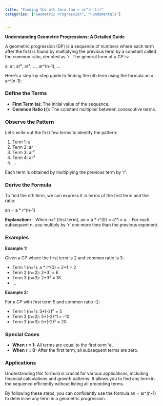 ```yaml
---
title: "Finding the nth term (an = ar^(n-1))"
categories: ["Geometric Progression", "Fundamentals"]


---
```




**Understanding Geometric Progressions: A Detailed Guide**

A geometric progression (GP) is a sequence of numbers where each term after the first is found by multiplying the previous term by a constant called the common ratio, denoted as 'r'. The general form of a GP is: 

a, ar, ar², ar³, ..., ar^(n-1), ...

Here's a step-by-step guide to finding the nth term using the formula an = ar^(n-1):

### Define the Terms

- **First Term (a):** The initial value of the sequence.
- **Common Ratio (r):** The constant multiplier between consecutive terms.

### Observe the Pattern

Let's write out the first few terms to identify the pattern:

1. Term 1: a
2. Term 2: ar
3. Term 3: ar²
4. Term 4: ar³
5. ...

Each term is obtained by multiplying the previous term by 'r'.

### Derive the Formula

To find the nth term, we can express it in terms of the first term and the ratio:

an = a * r^(n-1)

**Explanation:**
- When n=1 (first term), an = a * r^(0) = a*1 = a.
- For each subsequent n, you multiply by 'r' one more time than the previous exponent.

### Examples

**Example 1:**

Given a GP where the first term is 2 and common ratio is 3:

- Term 1 (n=1): a * r^(0) = 2*1 = 2
- Term 2 (n=2): 2*3¹ = 6
- Term 3 (n=3): 2*3² = 18
- ...

**Example 2:**

For a GP with first term 5 and common ratio -2:

- Term 1 (n=1): 5*(-2)⁰ = 5
- Term 2 (n=2): 5*(-2)^1 = -10
- Term 3 (n=3): 5*(-2)² = 20

### Special Cases

- **When r = 1:** All terms are equal to the first term 'a'.
- **When r = 0:** After the first term, all subsequent terms are zero.

### Applications

Understanding this formula is crucial for various applications, including financial calculations and growth patterns. It allows you to find any term in the sequence efficiently without listing all preceding terms.

By following these steps, you can confidently use the formula an = ar^(n-1) to determine any term in a geometric progression.
